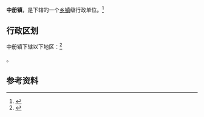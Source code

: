 {{中国乡级行政区|37/08/31/106/000}}

'''中册镇'''，是{{PRC admin/fullname|37/08/31/106/000|3}}下辖的一个[[乡镇|乡镇]]级行政单位。<ref>{{PRC admin/ref sgc|{{PRC admin/parent|37/08/31/106/000}}}}</ref>

== 行政区划 ==

中册镇下辖以下地区：<ref>{{PRC admin/ref sgc|37/08/31/106/000}}</ref>

{{PRC admin/children|37/08/31/106/000}}。

== 参考资料 ==

{{reflist}}

{{行政区划小作品}}
{{PRC admin/navcat|37/08/31/106/000}}